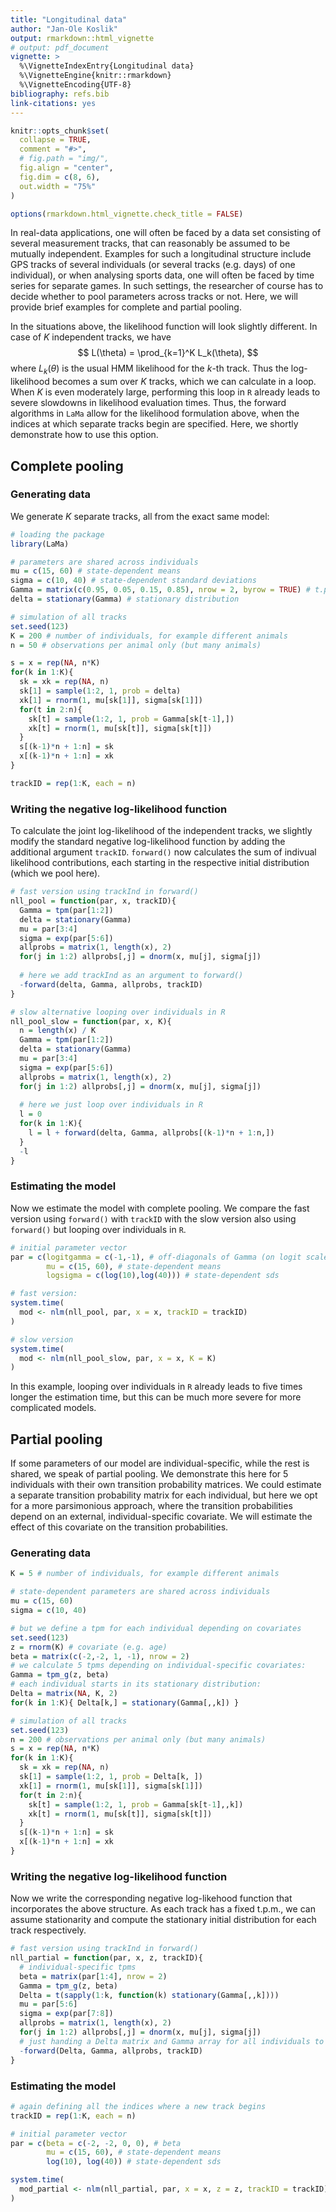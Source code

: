```yaml
---
title: "Longitudinal data"
author: "Jan-Ole Koslik"
output: rmarkdown::html_vignette
# output: pdf_document
vignette: >
  %\VignetteIndexEntry{Longitudinal data}
  %\VignetteEngine{knitr::rmarkdown}
  %\VignetteEncoding{UTF-8}
bibliography: refs.bib
link-citations: yes
---
```


```r
knitr::opts_chunk$set(
  collapse = TRUE,
  comment = "#>",
  # fig.path = "img/",
  fig.align = "center",
  fig.dim = c(8, 6),
  out.width = "75%"
)

options(rmarkdown.html_vignette.check_title = FALSE)
```

In real-data applications, one will often be faced by a data set consisting of several measurement tracks, that can reasonably be assumed to be mutually independent. Examples for such a longitudinal structure include GPS tracks of several individuals (or several tracks (e.g. days) of one individual), or when analysing sports data, one will often be faced by time series for separate games. In such settings, the researcher of course has to decide whether to pool parameters across tracks or not. Here, we will provide brief examples for complete and partial pooling.

In the situations above, the likelihood function will look slightly different. In case of $K$ independent tracks, we have
$$
L(\theta) = \prod_{k=1}^K L_k(\theta),
$$
where $L_k(\theta)$ is the usual HMM likelihood for the $k$-th track. Thus the log-likelihood becomes a sum over $K$ tracks, which we can calculate in a loop. When $K$ is even moderately large, performing this loop in `R` already leads to severe slowdowns in likelihood evaluation times. Thus, the forward algorithms in `LaMa` allow for the likelihood formulation above, when the indices at which separate tracks begin are specified. Here, we shortly demonstrate how to use this option.

## Complete pooling

### Generating data

We generate $K$ separate tracks, all from the exact same model:

```r
# loading the package
library(LaMa)
```

```r
# parameters are shared across individuals
mu = c(15, 60) # state-dependent means
sigma = c(10, 40) # state-dependent standard deviations
Gamma = matrix(c(0.95, 0.05, 0.15, 0.85), nrow = 2, byrow = TRUE) # t.p.m.
delta = stationary(Gamma) # stationary distribution

# simulation of all tracks
set.seed(123)
K = 200 # number of individuals, for example different animals
n = 50 # observations per animal only (but many animals)

s = x = rep(NA, n*K)
for(k in 1:K){
  sk = xk = rep(NA, n)
  sk[1] = sample(1:2, 1, prob = delta)
  xk[1] = rnorm(1, mu[sk[1]], sigma[sk[1]])
  for(t in 2:n){
    sk[t] = sample(1:2, 1, prob = Gamma[sk[t-1],]) 
    xk[t] = rnorm(1, mu[sk[t]], sigma[sk[t]])
  }
  s[(k-1)*n + 1:n] = sk
  x[(k-1)*n + 1:n] = xk
}

trackID = rep(1:K, each = n)
```

### Writing the negative log-likelihood function

To calculate the joint log-likelihood of the independent tracks, we slightly modify the standard negative log-likelihood function by adding the additional argument `trackID`. `forward()` now calculates the sum of indivual likelihood contributions, each starting in the respective initial distribution (which we pool here).

```r
# fast version using trackInd in forward()
nll_pool = function(par, x, trackID){
  Gamma = tpm(par[1:2])
  delta = stationary(Gamma)
  mu = par[3:4]
  sigma = exp(par[5:6])
  allprobs = matrix(1, length(x), 2)
  for(j in 1:2) allprobs[,j] = dnorm(x, mu[j], sigma[j])
  
  # here we add trackInd as an argument to forward()
  -forward(delta, Gamma, allprobs, trackID)
}

# slow alternative looping over individuals in R
nll_pool_slow = function(par, x, K){
  n = length(x) / K
  Gamma = tpm(par[1:2])
  delta = stationary(Gamma)
  mu = par[3:4]
  sigma = exp(par[5:6])
  allprobs = matrix(1, length(x), 2)
  for(j in 1:2) allprobs[,j] = dnorm(x, mu[j], sigma[j])
  
  # here we just loop over individuals in R
  l = 0
  for(k in 1:K){
    l = l + forward(delta, Gamma, allprobs[(k-1)*n + 1:n,])
  }
  -l
}
```

### Estimating the model

Now we estimate the model with complete pooling. We compare the fast version using `forward()` with `trackID` with the slow version also using `forward()` but looping over individuals in `R`.
```r
# initial parameter vector
par = c(logitgamma = c(-1,-1), # off-diagonals of Gamma (on logit scale)
        mu = c(15, 60), # state-dependent means
        logsigma = c(log(10),log(40))) # state-dependent sds

# fast version:
system.time(
  mod <- nlm(nll_pool, par, x = x, trackID = trackID)
)

# slow version
system.time(
  mod <- nlm(nll_pool_slow, par, x = x, K = K)
)
```

In this example, looping over individuals in `R` already leads to five times longer the estimation time, but this can be much more severe for more complicated models.

## Partial pooling

If some parameters of our model are individual-specific, while the rest is shared, we speak of partial pooling. We demonstrate this here for 5 individuals with their own transition probability matrices. We could estimate a separate transition probability matrix for each individual, but here we opt for a more parsimonious approach, where the transition probabilities depend on an external, individual-specific covariate. We will estimate the effect of this covariate on the transition probabilities.

### Generating data

```r
K = 5 # number of individuals, for example different animals

# state-dependent parameters are shared across individuals
mu = c(15, 60)
sigma = c(10, 40)

# but we define a tpm for each individual depending on covariates
set.seed(123)
z = rnorm(K) # covariate (e.g. age)
beta = matrix(c(-2,-2, 1, -1), nrow = 2)
# we calculate 5 tpms depending on individual-specific covariates:
Gamma = tpm_g(z, beta)
# each individual starts in its stationary distribution:
Delta = matrix(NA, K, 2)
for(k in 1:K){ Delta[k,] = stationary(Gamma[,,k]) }

# simulation of all tracks
set.seed(123)
n = 200 # observations per animal only (but many animals)
s = x = rep(NA, n*K)
for(k in 1:K){
  sk = xk = rep(NA, n)
  sk[1] = sample(1:2, 1, prob = Delta[k, ])
  xk[1] = rnorm(1, mu[sk[1]], sigma[sk[1]])
  for(t in 2:n){
    sk[t] = sample(1:2, 1, prob = Gamma[sk[t-1],,k]) 
    xk[t] = rnorm(1, mu[sk[t]], sigma[sk[t]])
  }
  s[(k-1)*n + 1:n] = sk
  x[(k-1)*n + 1:n] = xk
}
```

### Writing the negative log-likelihood function

Now we write the corresponding negative log-likehood function that incorporates the above structure. As each track has a fixed t.p.m., we can assume stationarity and compute the stationary initial distribution for each track respectively.

```r
# fast version using trackInd in forward()
nll_partial = function(par, x, z, trackID){
  # individual-specific tpms
  beta = matrix(par[1:4], nrow = 2)
  Gamma = tpm_g(z, beta)
  Delta = t(sapply(1:k, function(k) stationary(Gamma[,,k])))
  mu = par[5:6]
  sigma = exp(par[7:8])
  allprobs = matrix(1, length(x), 2)
  for(j in 1:2) allprobs[,j] = dnorm(x, mu[j], sigma[j])
  # just handing a Delta matrix and Gamma array for all individuals to forward()
  -forward(Delta, Gamma, allprobs, trackID)
}
```

### Estimating the model

```r
# again defining all the indices where a new track begins
trackID = rep(1:K, each = n)

# initial parameter vector
par = c(beta = c(-2, -2, 0, 0), # beta
        mu = c(15, 60), # state-dependent means
        log(10), log(40)) # state-dependent sds

system.time(
  mod_partial <- nlm(nll_partial, par, x = x, z = z, trackID = trackID)
)
```
